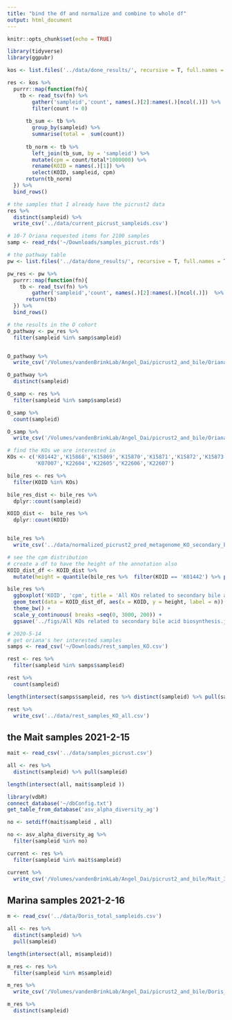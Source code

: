 ```yaml
---
title: "bind the df and normalize and combine to whole df"
output: html_document
---
```


```r
knitr::opts_chunk$set(echo = TRUE)
```


```r
library(tidyverse)
library(ggpubr)
```

```r

kos <- list.files('../data/done_results/', recursive = T, full.names = T, pattern = 'pred_metagenome_unstrat.tsv')

res <- kos %>% 
  purrr::map(function(fn){
    tb <- read_tsv(fn) %>% 
        gather('sampleid','count', names(.)[2]:names(.)[ncol(.)]) %>% 
        filter(count != 0)
      
      tb_sum <- tb %>% 
        group_by(sampleid) %>% 
        summarise(total =  sum(count))
      
      tb_norm <- tb %>% 
        left_join(tb_sum, by = 'sampleid') %>% 
        mutate(cpm = count/total*1000000) %>% 
        rename(KOID = names(.)[1]) %>% 
        select(KOID, sampleid, cpm)
      return(tb_norm)
  }) %>% 
  bind_rows()

# the samples that I already have the picrust2 data
res %>% 
  distinct(sampleid) %>% 
  write_csv('../data/current_picrust_sampleids.csv')
```

```r
# 10-7 Oriana requested items for 2100 samples
samp <- read_rds('~/Downloads/samples_picrust.rds')
```


```r
# the pathway table
pw <- list.files('../data/done_results/', recursive = T, full.names = T, pattern = 'path_abun_unstrat.tsv')

pw_res <- pw %>% 
  purrr::map(function(fn){
    tb <- read_tsv(fn) %>% 
        gather('sampleid','count', names(.)[2]:names(.)[ncol(.)])  %>% rename(pathway = names(.)[1])
      return(tb)
  }) %>% 
  bind_rows()

# the results in the O cohort
O_pathway <- pw_res %>% 
  filter(sampleid %in% samp$sampleid)


O_pathway %>% 
  write_csv('/Volumes/vandenBrinkLab/Angel_Dai/picrust2_and_bile/Oriana_2100_samples_pathway_count.csv')

O_pathway %>% 
  distinct(sampleid)
```


```r

O_samp <- res %>% 
  filter(sampleid %in% samp$sampleid)

O_samp %>% 
  count(sampleid)

O_samp %>% 
  write_csv('/Volumes/vandenBrinkLab/Angel_Dai/picrust2_and_bile/Oriana_2100_samples_KO.csv')
```


```r
# find the KOs we are interested in
KOs <- c('K01442','K15868','K15869','K15870','K15871','K15872','K15873','K15874',
         'K07007','K22604','K22605','K22606','K22607')

bile_res <- res %>% 
  filter(KOID %in% KOs) 

bile_res_dist <- bile_res %>% 
  dplyr::count(sampleid)

KOID_dist <-  bile_res %>% 
  dplyr::count(KOID)


bile_res %>% 
  write_csv('../data/normalized_picrust2_pred_metagenome_KO_secondary_bile_counts.csv')
```

```r
# see the cpm distribution 
# create a df to have the height of the annotation also
KOID_dist_df <- KOID_dist %>% 
  mutate(height = quantile(bile_res %>%  filter(KOID == 'K01442') %>% pull(cpm), 0.9))

bile_res %>% 
  ggboxplot('KOID', 'cpm', title = 'All KOs related to secondary bile acid biosynthesis') +
  geom_text(data = KOID_dist_df, aes(x = KOID, y = height, label = n)) +
  theme_bw() +
  scale_y_continuous( breaks =seq(0, 3000, 200)) +
  ggsave('../figs/All KOs related to secondary bile acid biosynthesis.jpg', width = 6, height = 4)
```

```r
# 2020-5-14
# get oriana's her interested samples
samps <- read_csv('~/Downloads/rest_samples_KO.csv')

rest <- res %>% 
  filter(sampleid %in% samps$sampleid)

rest %>% 
  count(sampleid)

length(intersect(samps$sampleid, res %>% distinct(sampleid) %>% pull(sampleid)))

rest %>% 
  write_csv('../data/rest_samples_KO_all.csv')
```

## the Mait samples 2021-2-15

```r
mait <- read_csv('../data/samples_picrust.csv')

all <- res %>% 
  distinct(sampleid) %>% pull(sampleid)

length(intersect(all, mait$sampleid ))

library(vdbR)
connect_database('~/dbConfig.txt')
get_table_from_database('asv_alpha_diversity_ag')

no <- setdiff(mait$sampleid , all)

no <- asv_alpha_diversity_ag %>% 
  filter(sampleid %in% no)

current <- res %>% 
  filter(sampleid %in% mait$sampleid)

current %>% 
  write_csv('/Volumes/vandenBrinkLab/Angel_Dai/picrust2_and_bile/Mait_392_samples_picrust2.csv')
```

## Marina samples 2021-2-16

```r
m <- read_csv('../data/Doris_total_sampleids.csv')

all <- res %>% 
  distinct(sampleid) %>% 
  pull(sampleid)

length(intersect(all, m$sampleid))

m_res <- res %>% 
  filter(sampleid %in% m$sampleid)

m_res %>% 
  write_csv('/Volumes/vandenBrinkLab/Angel_Dai/picrust2_and_bile/Doris_2186_samples_picrust2.csv')

m_res %>% 
  distinct(sampleid)
```

